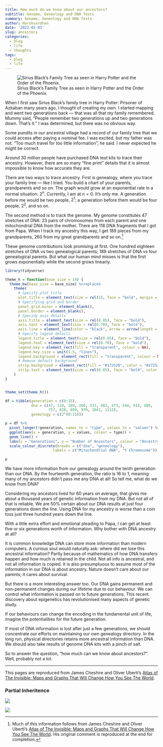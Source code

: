 ```yaml
---
title: How much do we know about our ancestors?
subtitle: Genome, Geneology and DNA Tests
summary: Genome, Geneology and DNA Tests
author: Harshvardhan
date: '2022-02-03'
slug: ancestors
categories:
  - blog
  - life
  - thoughts
tags:
  - blog
  - life
---
```


![Sirius Black's Family Tree as seen in Harry Potter and the Order of the Phoenix.](Black-Family-Tree.jpg "Sirius Black's Family Tree as seen in Harry Potter and the Order of the Phoenix.")

When I first saw Sirius Black's family tree in Harry Potter: Prisoner of Azkaban many years ago, I thought of creating my own. I started mapping and went two generations back --- that was all that my family remembered. Mummy said, "People remember two generations up and two generations down. That's it." I was determined, but there was no obvious way.

Some pundits in our ancestral village had a record of our family tree that we could access after paying a nominal fee. I was excited, but my father was not. "Too much travel for too little information", he said. I never expected he might be correct.

Around 30 million people have purchased DNA test kits to trace their ancestry. However, there are so many "fine print" details that it is almost impossible to know how accurate they are.

There are two ways to trace ancestry. First is genealogy, where you trace your family tree --- like I tried. You build a chart of your parents, grandparents and so on. The graph would grow at an exponential rate in a normal situation: $2^n$. Currently, I am at $n = 0$. It's only me. A generation before me would be two people, $2^1$; a generation before them would be four people, $2^2$, and so on.

The second method is to track the genome. My genome constitutes 47 stretches of DNA: 23 pairs of chromosomes from each parent and one mitochondrial DNA from the mother. There are 118 DNA fragments that I got from Papa. When I track my ancestry this way, I get 189 pieces from my grandparents, 260 from my great grandparents and so on.[^1]

[^1]: Much of this information follows from James Cheshire and Oliver Uberti's [Atlas of The Invisible: Maps and Graphs That Will Change How You See The World](https://www.atlasoftheinvisible.com). His original comment is reproduced at the end for completion.

These genome contributions look promising at first. One hundred eighteen stretches of DNA vs two genealogical parents; 189 stretches of DNA vs four genealogical parents. But what our human mind misses is that the first grows exponentially while the second grows linearly.

```r
library(tidyverse)

theme_h = function(base_size = 14) {
  theme_bw(base_size = base_size) %+replace%
    theme(
      # Specify plot title
      plot.title = element_text(size = rel(1), face = "bold", margin = margin(0,0,5,0), hjust = 0),
      # Specifying grid and border
      panel.grid.minor = element_blank(),
      panel.border = element_blank(),
      # Specidy axis details
      axis.title = element_text(size = rel(0.85), face = "bold"),
      axis.text = element_text(size = rel(0.70), face = "bold"),
      axis.line = element_line(color = "black", arrow = arrow(length = unit(0.3, "lines"), type = "closed")),
      # Specify legend details
      legend.title = element_text(size = rel(0.85), face = "bold"),
      legend.text = element_text(size = rel(0.70), face = "bold"),
      legend.key = element_rect(fill = "transparent", colour = NA),
      legend.key.size = unit(1.5, "lines"),
      legend.background = element_rect(fill = "transparent", colour = NA),
      # Remove default background
      strip.background = element_rect(fill = "#17252D", color = "#17252D"),
      strip.text = element_text(size = rel(0.85), face = "bold", color = "white", margin = margin(5,0,5,0))
    )
}


theme_set(theme_h())

df = tibble(generation = c(0:15),
            dna = c(47, 118, 189, 260, 331, 402, 473, 544, 615, 686, 
                    757, 828, 899, 970, 1041, 1112),
            geneology = c(2^(0:15)))

p = df %>% 
  pivot_longer(!generation, names_to = "type", values_to = "values") %>% 
  ggplot(aes(x = generation, y = values, colour = type)) +
  geom_line() +
  labs(x = "Generations", y = "Number of Ancestors", colour = "Ancestry") +
  scale_colour_discrete(breaks = c("dna", "geneology"),
                      labels = c("Mitochondrial DNA", "Y Chromosome"))

p
```

We have more information from our genealogy around the tenth generation than our DNA. By the fourteenth generation, the ratio is 16 to 1, meaning many of my ancestors didn't pass me any DNA at all! So tell me, what do we know from DNA?

Considering my ancestors lived for 60 years on average, that gives me about a thousand years of genetic information from my DNA. But not all of that is reliable. We are 50% certain about our DNA results at just four generations down the line. Using DNA for my ancestry is worse than a coin toss just three hundred years down the line.

With a little extra effort and emotional pleading to Papa, I can get at least five or six generations worth of information. Why bother with DNA ancestry at all?

It is common knowledge DNA can store more information than modern computers. A curious soul would naturally ask: where did we lose this ancestral information? Partly because of mathematics of how DNA transfers happen and how much is retained in the child. Not all info is ancestral, and not all information is copied. It is also presumptuous to assume most of the information in our DNA is about ancestry. Nature doesn't care about our parents; it cares about survival.

But there is a more interesting answer too. Our DNA gains permanent and non-permanent changes during our lifetime due to our behaviour. We can control what information is passed on to future generations. This recent discovery about epigenetics has revolutionised many aspects of genetic study.

If our behaviours can change the encoding in the fundamental unit of life, imagine the potentialities for the future generation.

If most of DNA information is lost after just a few generations, we should concentrate our efforts on maintaining our own genealogy directory. In the long run, physical directories retains more ancestral information than DNA. We should also take results of genome DNA kits with a pinch of salt.

So to answer the question, "how much can we know about ancestors?". Well, probably not a lot.

------------------------------------------------------------------------

This pages are reproduced from James Cheshire and Oliver Uberti's [Atlas of The Invisible: Maps and Graphs That Will Change How You See The World](https://www.atlasoftheinvisible.com).

### Partial Inheritence

![](images/THIS-1.png)

![](images/THIS-2.png)
